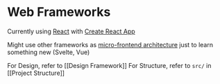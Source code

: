 # Web Frameworks

Currently using [React](https://reactjs.org) with [Create React App](https://reactjs.org/docs/create-a-new-react-app.html)

Might use other frameworks as [micro-frontend architecture](https://www.xenonstack.com/insights/micro-frontend-architecture#:~:text=Micro%20Frontend%20is%20a%20Microservice,top%20of%20a%20Microservice%20architecture.)
just to learn something new (Svelte, Vue)

For Design, refer to [[Design Framework]]
For Structure, refer to `src/` in [[Project Structure]]
